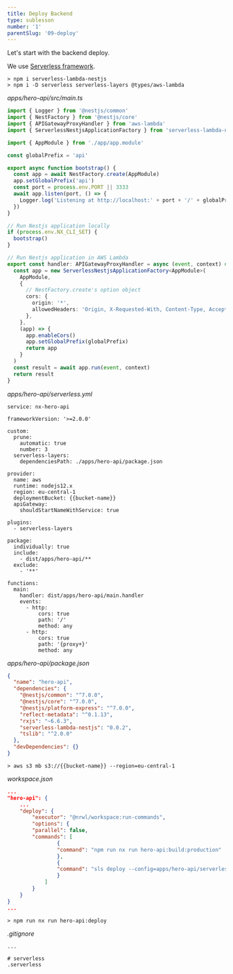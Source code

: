 ```yaml
---
title: Deploy Backend
type: sublesson
number: '1'
parentSlug: '09-deploy'
---
```


Let's start with the backend deploy.

We use [Serverless framework](https://www.serverless.com/).

```
> npm i serverless-lambda-nestjs
> npm i -D serverless serverless-layers @types/aws-lambda
```

_apps/hero-api/src/main.ts_

```ts
import { Logger } from '@nestjs/common'
import { NestFactory } from '@nestjs/core'
import { APIGatewayProxyHandler } from 'aws-lambda'
import { ServerlessNestjsApplicationFactory } from 'serverless-lambda-nestjs'

import { AppModule } from './app/app.module'

const globalPrefix = 'api'

export async function bootstrap() {
  const app = await NestFactory.create(AppModule)
  app.setGlobalPrefix('api')
  const port = process.env.PORT || 3333
  await app.listen(port, () => {
    Logger.log('Listening at http://localhost:' + port + '/' + globalPrefix)
  })
}

// Run Nestjs application locally
if (process.env.NX_CLI_SET) {
  bootstrap()
}

// Run Nestjs application in AWS Lambda
export const handler: APIGatewayProxyHandler = async (event, context) => {
  const app = new ServerlessNestjsApplicationFactory<AppModule>(
    AppModule,
    {
      // NestFactory.create's option object
      cors: {
        origin: '*',
        allowedHeaders: 'Origin, X-Requested-With, Content-Type, Accept',
      },
    },
    (app) => {
      app.enableCors()
      app.setGlobalPrefix(globalPrefix)
      return app
    }
  )
  const result = await app.run(event, context)
  return result
}
```

_apps/hero-api/serverless.yml_

```
service: nx-hero-api

frameworkVersion: '>=2.0.0'

custom:
  prune:
    automatic: true
    number: 3
  serverless-layers:
    dependenciesPath: ./apps/hero-api/package.json

provider:
  name: aws
  runtime: nodejs12.x
  region: eu-central-1
  deploymentBucket: {{bucket-name}}
  apiGateway:
    shouldStartNameWithService: true

plugins:
  - serverless-layers

package:
  individually: true
  include:
    - dist/apps/hero-api/**
  exclude:
    - '**'

functions:
  main:
    handler: dist/apps/hero-api/main.handler
    events:
      - http:
          cors: true
          path: '/'
          method: any
      - http:
          cors: true
          path: '{proxy+}'
          method: any
```

_apps/hero-api/package.json_

```json
{
  "name": "hero-api",
  "dependencies": {
    "@nestjs/common": "^7.0.0",
    "@nestjs/core": "^7.0.0",
    "@nestjs/platform-express": "^7.0.0",
    "reflect-metadata": "^0.1.13",
    "rxjs": "~6.6.3",
    "serverless-lambda-nestjs": "0.0.2",
    "tslib": "^2.0.0"
  },
  "devDependencies": {}
}
```

```
> aws s3 mb s3://{{bucket-name}} --region=eu-central-1
```

_workspace.json_

```json
...
"hero-api": {
    ...
    "deploy": {
        "executor": "@nrwl/workspace:run-commands",
        "options": {
        "parallel": false,
        "commands": [
                {
                "command": "npm run nx run hero-api:build:production"
                },
                {
                "command": "sls deploy --config=apps/hero-api/serverless.yml --stage=prod"
                }
            ]
        }
    }
}
...
```

```
> npm run nx run hero-api:deploy
```

_.gitignore_

```
...

# serverless
.serverless
```
